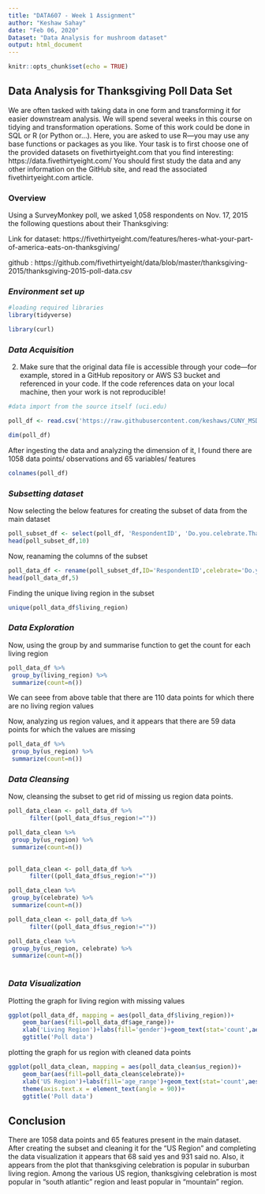 ```yaml
---
title: "DATA607 - Week 1 Assignment"
author: "Keshaw Sahay"
date: "Feb 06, 2020"
Dataset: "Data Analysis for mushroom dataset"
output: html_document
---
```


```r
knitr::opts_chunk$set(echo = TRUE)
```

## Data Analysis for Thanksgiving Poll Data Set
We are often tasked with taking data in one form and transforming it for easier downstream analysis. We will
spend several weeks in this course on tidying and transformation operations. Some of this work could be done in
SQL or R (or Python or…). Here, you are asked to use R—you may use any base functions or packages as you like.
Your task is to first choose one of the provided datasets on fivethirtyeight.com that you find interesting:
https://data.fivethirtyeight.com/
You should first study the data and any other information on the GitHub site, and read the associated
fivethirtyeight.com article.


### Overview

Using a SurveyMonkey poll, we asked 1,058 respondents on Nov. 17, 2015 the following questions about their Thanksgiving:

Link for dataset: https://fivethirtyeight.com/features/heres-what-your-part-of-america-eats-on-thanksgiving/

github : https://github.com/fivethirtyeight/data/blob/master/thanksgiving-2015/thanksgiving-2015-poll-data.csv



###  _Environment set up_
```r

#loading required libraries
library(tidyverse)

library(curl)
```
### _Data Acquisition_

2. Make sure that the original data file is accessible through your code—for example, stored in a GitHub repository or AWS S3 bucket and referenced in your code. If the code references data on your local machine, then your work is not reproducible!

```r
#data import from the source itself (uci.edu)

poll_df <- read.csv('https://raw.githubusercontent.com/keshaws/CUNY_MSDS_2020/master/DATA607/Week1/data/thanksgiving-2015-poll-data.csv')

dim(poll_df)

```

After ingesting the data and analyzing the dimension of it, I found there are 1058 data points/ observations and 65 variables/ features

```r
colnames(poll_df)
```

### _Subsetting dataset_

Now selecting the below features for creating the subset of data from the main dataset

```r
poll_subset_df <- select(poll_df, 'RespondentID', 'Do.you.celebrate.Thanksgiving.', 'What.is.your.gender.', 'Age', 'How.would.you.describe.where.you.live.', 'US.Region')
head(poll_subset_df,10)
```

Now, reanaming the columns of the subset

```r
poll_data_df <- rename(poll_subset_df,ID='RespondentID',celebrate='Do.you.celebrate.Thanksgiving.', gender = 'What.is.your.gender.', age_range='Age', living_region = 'How.would.you.describe.where.you.live.', us_region='US.Region')
head(poll_data_df,5)
```

Finding the unique living region in the subset
```r
unique(poll_data_df$living_region)
```

### _Data Exploration_

Now, using the group by and summarise function to get the count for each living region 
```r
poll_data_df %>%
 group_by(living_region) %>%
 summarize(count=n())
```

We can seee from above table that there are 110 data points for which there are no living region values


Now, analyzing us region values, and it appears that there are 59 data points for which the values are missing
```r
poll_data_df %>%
 group_by(us_region) %>%
 summarize(count=n())
```

### _Data Cleansing_

Now, cleansing the subset to get rid of missing us region data points.
```r
poll_data_clean <- poll_data_df %>%
      filter((poll_data_df$us_region!=""))

poll_data_clean %>%
 group_by(us_region) %>%
 summarize(count=n())
 
```
```r
poll_data_clean <- poll_data_df %>%
      filter((poll_data_df$us_region!=""))

poll_data_clean %>%
 group_by(celebrate) %>%
 summarize(count=n())
```



```r
poll_data_clean <- poll_data_df %>%
      filter((poll_data_df$us_region!=""))

poll_data_clean %>%
 group_by(us_region, celebrate) %>%
 summarize(count=n())
 
```


### _Data Visualization_
Plotting the graph for living region with missing values 

```r
ggplot(poll_data_df, mapping = aes(poll_data_df$living_region))+
    geom_bar(aes(fill=poll_data_df$age_range))+
    xlab('Living Region')+labs(fill='gender')+geom_text(stat='count',aes(label = ..count..,y=..count..),vjust=-0.2)+
    ggtitle('Poll data')
```



plotting the graph for us region with cleaned data points

```r
ggplot(poll_data_clean, mapping = aes(poll_data_clean$us_region))+
    geom_bar(aes(fill=poll_data_clean$celebrate))+
    xlab('US Region')+labs(fill='age_range')+geom_text(stat='count',aes(label = ..count..,y=..count..),vjust=-0.2)+
    theme(axis.text.x = element_text(angle = 90))+
    ggtitle('Poll data')
```


## Conclusion
There are 1058 data points and 65 features present in the main dataset. After creating the subset and cleaning it for the "US Region" and completing the data visualization it appears that 68 said yes and 931 said no. Also, it appears from the plot that thanksgiving celebration is popular in suburban living region. Among the various US region, thanksgiving celebration is most popular in "south atlantic" region and least popular in "mountain" region. 

